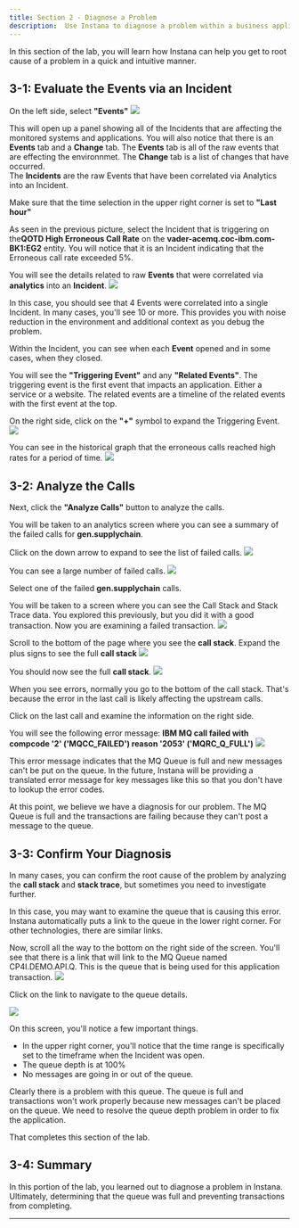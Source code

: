 ```yaml
---
title: Section 2 - Diagnose a Problem
description:  Use Instana to diagnose a problem within a business application
---
```



In this section of the lab, you will learn how Instana can help you get to root cause of a problem in a quick and intuitive manner.


## 3-1: Evaluate the Events via an Incident

On the left side, select **"Events"**
![](images/incident.png)

This will open up a panel showing all of the Incidents that are affecting the monitored systems and applications. 
You will also notice that there is an **Events** tab and a **Change** tab.  The **Events** tab is all of the raw events 
that are effecting the environnmet.  The **Change** tab is a list of changes that have occurred.  
The **Incidents** are the raw Events that have been correlated via Analytics into an Incident. 

Make sure that the time selection in the upper right corner is set to **"Last hour"**

As seen in the previous picture, select the Incident that is triggering on the**QOTD High Erroneous Call Rate** on the 
**vader-acemq.coc-ibm.com-BK1:EG2** entity.  You will notice that it is an Incident indicating that the Erroneous 
call rate exceeded 5%. 

You will see the details related to raw **Events** that were correlated via **analytics** into an **Incident**.
![](images/singleIncident.png)


In this case, you should see that 4 Events were correlated into a single Incident.  In many cases, you'll see 10 or more.
This provides you with noise reduction in the environment and additional context as you debug the problem.

Within the Incident, you can see when each **Event** opened and in some cases, when they closed. 

You will see the **"Triggering Event"** and any **"Related Events"**.  The triggering event is the first event that 
impacts an application.  Either a service or a website.  The related events are a timeline of the related events with the first event at the top.

On the right side, click on the **"+"** symbol to expand the Triggering Event.
![](images/singleIncident2.png)


You can see in the historical graph that the erroneous calls reached high rates for a period of time.
![](images/erroneous.png)

## 3-2: Analyze the Calls

Next, click the **"Analyze Calls"** button to analyze the calls.

You will be taken to an analytics screen where you can see a summary of the failed calls for **gen.supplychain**.

Click on the down arrow to expand to see the list of failed calls.
![](images/expand.png)

You can see a large number of failed calls.
![](images/singleFailedCall.png)


Select one of the failed **gen.supplychain** calls.


You will be taken to a screen where you can see the Call Stack and Stack Trace data. You explored this previously, 
but you did it with a good transaction.  Now you are examining a failed transaction.
![](images/badCall.png)


Scroll to the bottom of the page where you see the **call stack**.  Expand the plus signs to see the full **call stack**
![](images/expandCall.png)

You should now see the full **call stack**.
![](images/fullCallStack.png)



When you see errors, normally you go to the bottom of the call stack.  That's because the error in the last call is likely affecting the upstream calls.  

Click on the last call and examine the information on the right side. 

You will see the following error message:  **IBM MQ call failed with compcode '2' ('MQCC_FAILED') reason '2053' ('MQRC_Q_FULL')**
![](images/errorCode.png)

This error message indicates that the MQ Queue is full and new messages can't be put on the queue.  In the future, Instana will be providing a translated error message for 
key messages like this so that you don't have to lookup the error codes.

At this point, we believe we have a diagnosis for our problem.  The MQ Queue is full and the transactions are failing because they can't post a message to the queue.

## 3-3: Confirm Your Diagnosis

In many cases, you can confirm the root cause of the problem by analyzing the **call stack** and **stack trace**, but sometimes you need to investigate further.  

In this case, you may want to examine the queue that is causing this error.  Instana automatically puts a link to the queue in the lower right corner.  For other technologies, 
there are similar links.

Now, scroll all the way to the bottom on the right side of the screen.  You'll see that there is a link that will link to the MQ Queue named CP4I.DEMO.API.Q.  This is the queue that
is being used for this application transaction.
![](images/queueLink.png)


Click on the link to navigate to the queue details.


![](images/queueDetails.png)


On this screen, you'll notice a few important things.
- In the upper right corner, you'll notice that the time range is specifically set to the timeframe when the Incident was open.
- The queue depth is at 100%
- No messages are going in or out of the queue.

Clearly there is a problem with this queue.  The queue is full and transactions won't work properly because new messages can't be placed on the queue.  We need to resolve the queue depth problem in order to fix the application.


That completes this section of the lab.

## 3-4: Summary
In this portion of the lab, you learned out to diagnose a problem in Instana.  Ultimately, determining that the queue was 
full and preventing transactions from completing.

***